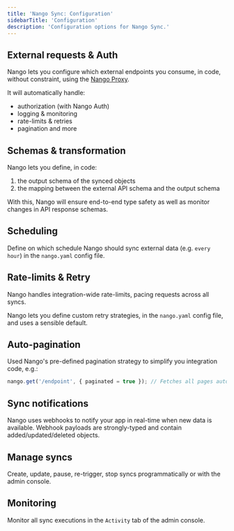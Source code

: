 ```yaml
---
title: 'Nango Sync: Configuration'
sidebarTitle: 'Configuration'
description: 'Configuration options for Nango Sync.'
---
```


## External requests & Auth

Nango lets you configure which external endpoints you consume, in code, without constraint, using the [Nango Proxy](/nango-sync/guides/direct-requests).

It will automatically handle:

-   authorization (with Nango Auth)
-   logging & monitoring
-   rate-limits & retries
-   pagination and more

## Schemas & transformation

Nango lets you define, in code:

1.  the output schema of the synced objects
2.  the mapping between the external API schema and the output schema

With this, Nango will ensure end-to-end type safety as well as monitor changes in API response schemas.

## Scheduling

Define on which schedule Nango should sync external data (e.g. `every hour`) in the `nango.yaml` config file.

## Rate-limits & Retry

Nango handles integration-wide rate-limits, pacing requests across all syncs.

Nango lets you define custom retry strategies, in the `nango.yaml` config file, and uses a sensible default.

## Auto-pagination

Used Nango's pre-defined pagination strategy to simplify you integration code, e.g.:

```ts
nango.get('/endpoint', { paginated = true }); // Fetches all pages automatically.
```

## Sync notifications

Nango uses webhooks to notify your app in real-time when new data is available. Webhook payloads are strongly-typed and contain added/updated/deleted objects.

## Manage syncs

Create, update, pause, re-trigger, stop syncs programmatically or with the admin console.

## Monitoring

Monitor all sync executions in the `Activity` tab of the admin console.
